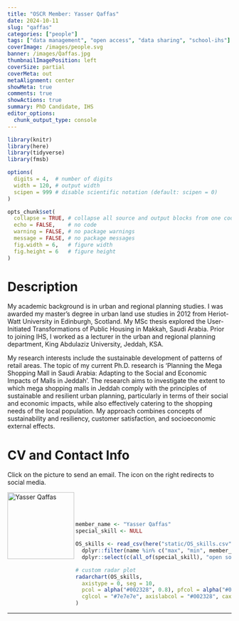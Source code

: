 ```yaml
---
title: "OSCR Member: Yasser Qaffas"
date: 2024-10-11
slug: "qaffas"
categories: ["people"]
tags: ["data management", "open access", "data sharing", "school-ihs"] # top 3 categories + unique + school
coverImage: /images/people.svg
banner: /images/Qaffas.jpg
thumbnailImagePosition: left
coverSize: partial
coverMeta: out
metaAlignment: center
showMeta: true
comments: true
showActions: true
summary: PhD Candidate, IHS
editor_options: 
  chunk_output_type: console
---
```


```r

library(knitr)
library(here)
library(tidyverse)
library(fmsb)

options(
  digits = 4,  # number of digits
  width = 120, # output width
  scipen = 999 # disable scientific notation (default: scipen = 0)
)

opts_chunk$set(
  collapse = TRUE, # collapse all source and output blocks from one code chunk into a single block
  echo = FALSE,    # no code
  warning = FALSE, # no package warnings
  message = FALSE, # no package messages
  fig.width = 6,   # figure width
  fig.height = 6   # figure height
)

```

# Description

My academic background is in urban and regional planning studies. I was awarded my master's degree in urban land use studies in 2012 from Heriot-Watt University in Edinburgh, Scotland. My MSc thesis explored the User-Initiated Transformations of Public Housing in Makkah, Saudi Arabia. Prior to joining IHS, I worked as a lecturer in the urban and regional planning department, King Abdulaziz University, Jeddah, KSA.

My research interests include the sustainable development of patterns of retail areas. The topic of my current Ph.D. research is 'Planning the Mega Shopping Mall in Saudi Arabia: Adapting to the Social and Economic Impacts of Malls in Jeddah'. The research aims to investigate the extent to which mega shopping malls in Jeddah comply with the principles of sustainable and resilient urban planning, particularly in terms of their social and economic impacts, while also effectively catering to the shopping needs of the local population. My approach combines concepts of sustainability and resiliency, customer satisfaction, and socioeconomic external effects.

# CV and Contact Info

Click on the picture to send an email. The icon on the right redirects to social media.

<!-- EMAIL -->
<p>
  <a href="mailto:qaffas@ihs.nl">
  <img border="0" alt="Yasser Qaffas" src="/images/Qaffas.jpg" width="150" height="150" align="left">
  </a>
</p>

<!-- RESEARCHGATE -->
<p align="center">
  <a href="https://www.researchgate.net/profile/Yasser-Qaffas-2" class="ai ai-researchgate fa-2x" style="color:#000000;">
  </a>
</p>

<BR><BR><BR>

<!-- # Expertise -->

```r

member_name <- "Yasser Qaffas"
special_skill <- NULL

OS_skills <- read_csv(here("static/OS_skills.csv")) %>%
  dplyr::filter(name %in% c("max", "min", member_name)) %>%
  dplyr::select(c(all_of(special_skill), "open source software", "open access", "reproducible analysis", "data management", "data sharing", "preregistration"))

# custom radar plot
radarchart(OS_skills,
  axistype = 0, seg = 10,
  pcol = alpha("#002328", 0.8), pfcol = alpha("#00B969", 0.6), plwd = 4, centerzero = TRUE, # polygon
  cglcol = "#7e7e7e", axislabcol = "#002328", caxislabels = seq(0, 10, 2), cglwd = 0.8 # grid
)

```

***



